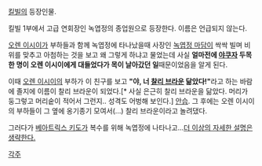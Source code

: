 [[킬빌]]의 등장인물.

킬빌 1부에서 고급 연회장인 녹엽정의 종업원으로 등장한다. 이름은 언급되지 않는다.

[[오렌 이시이]]가 부하들과 함께 녹엽정에 타나났을때 사장인 [[녹엽정 마담]]이 싹싹 빌며 비위를 맞추고 아첨하는 것을 보고 왜 그렇게 하냐고 물었는데 사실 '''얼마전에 [[야쿠자]] 두목 한 명이 오렌 이시이에게 대들었다가 목이 날아갔던 일'''때문이었음을 알게 된다.

이때 [[오렌 이시이]]의 부하가 이 친구를 보고 '''"야, 너 [[찰리 브라운]] 닮았다!"'''라고 하는 바람에 졸지에 이름이 찰리 브라운이 되었다.[* 사실 은근히 찰리 브라운을 닮았다. 머리가 둥그렇고 머리숱이 적어서 그런지.. 성격도 어벙해 보인다.] [[안습]]. 그 후에는 오렌 이시이의 부하들이 그 옆에 옹기종기 모여서(…) 찰리 브라운이라고 놀려댔다.

그러다가 [[베아트릭스 키도]]가 복수를 위해 녹엽정에 나타나고...[[더 이상의 자세한 설명은 생략한다.]]



[[각주]]
